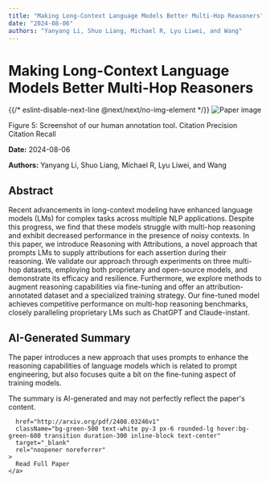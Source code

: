 ```yaml
---
title: "Making Long-Context Language Models Better Multi-Hop Reasoners"
date: "2024-08-06"
authors: "Yanyang Li, Shuo Liang, Michael R, Lyu Liwei, and Wang"
---
```



<div className="bg-gray-800 text-white min-h-screen p-8">
  <h1 className="text-4xl font-bold mb-6">Making Long-Context Language Models Better Multi-Hop Reasoners</h1>

  <div className="mb-8">
    {{/* eslint-disable-next-line @next/next/no-img-element */}}
    <img
      src="/images/papers/Making Long-Context Language Models Better Multi-Hop Reasoners.png"
      alt="Paper image"
      className="w-full h-auto rounded-lg"
    />
    <p className="text-sm text-gray-400 mt-2">Figure 5: Screenshot of our human annotation tool.
Citation Precision
Citation Recall
</p>
  </div>

  <p className="text-gray-300 mb-2"><strong>Date:</strong> 2024-08-06</p>
  <p className="text-gray-300 italic mb-6"><strong>Authors:</strong> Yanyang Li, Shuo Liang, Michael R, Lyu Liwei, and Wang</p>

  <div className="bg-gray-700 p-6 rounded-lg mb-8">
    <h2 className="text-2xl font-semibold mb-4">Abstract</h2>
    <p>Recent advancements in long-context modeling have enhanced language models
(LMs) for complex tasks across multiple NLP applications. Despite this
progress, we find that these models struggle with multi-hop reasoning and
exhibit decreased performance in the presence of noisy contexts. In this paper,
we introduce Reasoning with Attributions, a novel approach that prompts LMs to
supply attributions for each assertion during their reasoning. We validate our
approach through experiments on three multi-hop datasets, employing both
proprietary and open-source models, and demonstrate its efficacy and
resilience. Furthermore, we explore methods to augment reasoning capabilities
via fine-tuning and offer an attribution-annotated dataset and a specialized
training strategy. Our fine-tuned model achieves competitive performance on
multi-hop reasoning benchmarks, closely paralleling proprietary LMs such as
ChatGPT and Claude-instant.</p>
  </div>

  <div className="bg-gray-700 p-6 rounded-lg mb-8">
    <h2 className="text-2xl font-semibold mb-4">AI-Generated Summary</h2>
    <p>The paper introduces a new approach that uses prompts to enhance the reasoning capabilities of language models which is related to prompt engineering, but also focuses quite a bit on the fine-tuning aspect of training models.</p>
  </div>

  <p className="text-sm text-gray-400 mt-8 mb-8">
    The summary is AI-generated and may not perfectly reflect the paper's content.
  </p>

  <div className="flex justify-center">
    
      href="http://arxiv.org/pdf/2408.03246v1"
      className="bg-green-500 text-white py-3 px-6 rounded-lg hover:bg-green-600 transition duration-300 inline-block text-center"
      target="_blank"
      rel="noopener noreferrer"
    >
      Read Full Paper
    </a>
  </div>
</div>
